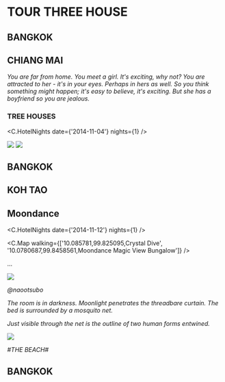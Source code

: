 
# TOUR THREE HOUSE

## BANGKOK

## CHIANG MAI

_You are far from home._
_You meet a girl._
_It's exciting, why not?_
_You are attracted to her - it's in your eyes._
_Perhaps in hers as well._
_So you think something might happen; it's easy to believe, it's exciting._
_But she has a boyfriend so you are jealous._

### TREE HOUSES

<C.HotelNights date={'2014-11-04'} nights={1} />

<img src={treehouse1} />

<img src={treehouse2} />

## BANGKOK

## KOH TAO

## Moondance

<C.HotelNights date={'2014-11-12'} nights={1} />

<C.Map walking={['10.085781,99.825095,Crystal Dive', '10.0780687,99.8458561,Moondance Magic View Bungalow']} />

...

<img src={moondance} />

_@naootsubo_

_The room is in darkness. Moonlight penetrates the threadbare curtain. The bed is surrounded by a mosquito net._

_Just visible through the net is the outline of two human forms entwined._

<img src={thebeach2000} />

_#THE BEACH#_

## BANGKOK
